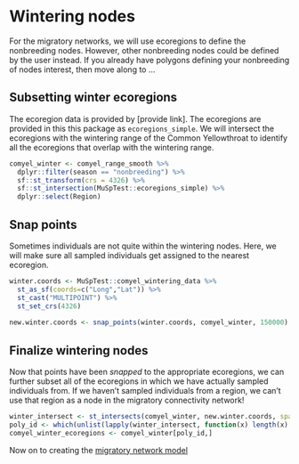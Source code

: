 # Wintering nodes {#wintering}

For the migratory networks, we will use ecoregions to define the nonbreeding nodes. However, other nonbreeding nodes could be defined by the user instead. If you already have polygons defining your nonbreeding of nodes interest, then move along to ...

## Subsetting winter ecoregions

The ecoregion data is provided by [provide link]. The ecoregions are provided in this this package as `ecoregions_simple`. We will intersect the ecoregions with the wintering range of the Common Yellowthroat to identify all the ecoregions that overlap with the wintering range.

``` r
comyel_winter <- comyel_range_smooth %>%
  dplyr::filter(season == "nonbreeding") %>%
  sf::st_transform(crs = 4326) %>%
  sf::st_intersection(MuSpTest::ecoregions_simple) %>%
  dplyr::select(Region)
```


## Snap points

Sometimes individuals are not quite within the wintering nodes. Here, we will make sure all sampled individuals get assigned to the nearest ecoregion.

``` r
winter.coords <- MuSpTest::comyel_wintering_data %>%
  st_as_sf(coords=c("Long","Lat")) %>%
  st_cast("MULTIPOINT") %>%
  st_set_crs(4326)
  
new.winter.coords <- snap_points(winter.coords, comyel_winter, 150000)
```

## Finalize wintering nodes

Now that points have been *snapped* to the appropriate ecoregions, we can further subset all of the ecoregions in which we have actually sampled individuals from. If we haven't sampled individuals from a region, we can't use that region as a node in the migratory connectivity network! 

``` r
winter_intersect <- st_intersects(comyel_winter, new.winter.coords, sparse = T)
poly_id <- which(unlist(lapply(winter_intersect, function(x) length(x) > 0)))
comyel_winter_ecoregions <- comyel_winter[poly_id,]
```

Now on to creating the [migratory network model](#connectivity)

